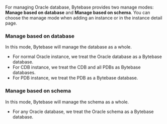 For managing Oracle database, Bytebase provides two manage modes: **Manage based on database** and **Manage based on schema**.
You can choose the manage mode when adding an instance or in the instance detail page.

### Manage based on database

In this mode, Bytebase will manage the database as a whole.

- For normal Oracle instance, we treat the Oracle database as a Bytebase database.
- For CDB instance, we treat the CDB and all PDBs as Bytebase databases.
- For PDB instance, we treat the PDB as a Bytebase database.

### Manage based on schema

In this mode, Bytebase will manage the schema as a whole.

- For any Oracle database, we treat the Oracle schema as a Bytebase database.